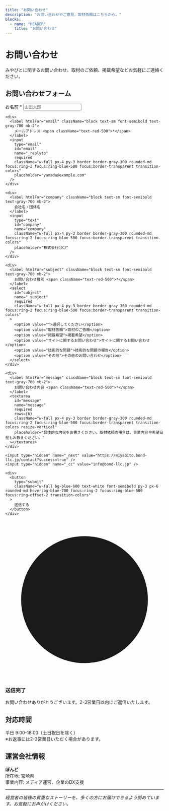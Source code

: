 ```yaml
---
title: "お問い合わせ"
description: "お問い合わせやご意見、取材依頼はこちらから。"
blocks:
  - name: "HEADER"
    title: "お問い合わせ"
---
```


# お問い合わせ

みやびとに関するお問い合わせ、取材のご依頼、掲載希望などお気軽にご連絡ください。

## お問い合わせフォーム

<form
  action="https://formspree.io/f/xdknpzzv"
  method="POST"
  className="max-w-2xl mx-auto bg-white p-8 rounded-lg shadow-lg border border-gray-200 my-8"
>
  <div className="grid gap-6">
    <div>
      <label htmlFor="name" className="block text-sm font-semibold text-gray-700 mb-2">
        お名前 <span className="text-red-500">*</span>
      </label>
      <input
        type="text"
        id="name"
        name="name"
        required
        className="w-full px-4 py-3 border border-gray-300 rounded-md focus:ring-2 focus:ring-blue-500 focus:border-transparent transition-colors"
        placeholder="山田太郎"
      />
    </div>

    <div>
      <label htmlFor="email" className="block text-sm font-semibold text-gray-700 mb-2">
        メールアドレス <span className="text-red-500">*</span>
      </label>
      <input
        type="email"
        id="email"
        name="_replyto"
        required
        className="w-full px-4 py-3 border border-gray-300 rounded-md focus:ring-2 focus:ring-blue-500 focus:border-transparent transition-colors"
        placeholder="yamada@example.com"
      />
    </div>

    <div>
      <label htmlFor="company" className="block text-sm font-semibold text-gray-700 mb-2">
        会社名・団体名
      </label>
      <input
        type="text"
        id="company"
        name="company"
        className="w-full px-4 py-3 border border-gray-300 rounded-md focus:ring-2 focus:ring-blue-500 focus:border-transparent transition-colors"
        placeholder="株式会社〇〇"
      />
    </div>

    <div>
      <label htmlFor="subject" className="block text-sm font-semibold text-gray-700 mb-2">
        お問い合わせ種別 <span className="text-red-500">*</span>
      </label>
      <select
        id="subject"
        name="_subject"
        required
        className="w-full px-4 py-3 border border-gray-300 rounded-md focus:ring-2 focus:ring-blue-500 focus:border-transparent transition-colors"
      >
        <option value="">選択してください</option>
        <option value="取材依頼">取材のご依頼</option>
        <option value="掲載希望">掲載希望</option>
        <option value="サイトに関するお問い合わせ">サイトに関するお問い合わせ</option>
        <option value="技術的な問題">技術的な問題の報告</option>
        <option value="その他">その他のお問い合わせ</option>
      </select>
    </div>

    <div>
      <label htmlFor="message" className="block text-sm font-semibold text-gray-700 mb-2">
        お問い合わせ内容 <span className="text-red-500">*</span>
      </label>
      <textarea
        id="message"
        name="message"
        required
        rows={6}
        className="w-full px-4 py-3 border border-gray-300 rounded-md focus:ring-2 focus:ring-blue-500 focus:border-transparent transition-colors resize-vertical"
        placeholder="具体的な内容をお書きください。取材依頼の場合は、事業内容や希望日程もお教えください。"
      ></textarea>
    </div>

    <input type="hidden" name="_next" value="https://miyabito.bond-llc.jp/contact?success=true" />
    <input type="hidden" name="_cc" value="info@bond-llc.jp" />

    <div>
      <button
        type="submit"
        className="w-full bg-blue-600 text-white font-semibold py-3 px-6 rounded-md hover:bg-blue-700 focus:ring-2 focus:ring-blue-500 focus:ring-offset-2 transition-colors"
      >
        送信する
      </button>
    </div>
  </div>
</form>

<div id="success-message" className="hidden max-w-2xl mx-auto bg-green-50 border border-green-200 rounded-lg p-6 my-8">
  <div className="flex items-center">
    <div className="flex-shrink-0">
      <svg className="h-5 w-5 text-green-400" viewBox="0 0 20 20" fill="currentColor">
        <path fillRule="evenodd" d="M10 18a8 8 0 100-16 8 8 0 000 16zm3.707-9.293a1 1 0 00-1.414-1.414L9 10.586 7.707 9.293a1 1 0 00-1.414 1.414l2 2a1 1 0 001.414 0l4-4z" clipRule="evenodd" />
      </svg>
    </div>
    <div className="ml-3">
      <h3 className="text-sm font-medium text-green-800">
        送信完了
      </h3>
      <div className="mt-2 text-sm text-green-700">
        <p>お問い合わせありがとうございます。2-3営業日以内にご返信いたします。</p>
      </div>
    </div>
  </div>
</div>

<script>
{`
  // URLパラメータで成功メッセージを表示
  document.addEventListener('DOMContentLoaded', function() {
    const urlParams = new URLSearchParams(window.location.search);
    if (urlParams.get('success') === 'true') {
      document.getElementById('success-message').classList.remove('hidden');
      // URLから成功パラメータを削除
      window.history.replaceState({}, document.title, window.location.pathname);
    }
  });
`}
</script>


## 対応時間

平日 9:00-18:00（土日祝日を除く）  
※お返事には2-3営業日いただく場合があります。

## 運営会社情報

**ぼんど**  
所在地: 宮崎県  
事業内容: メディア運営、企業のDX支援

---

_経営者の皆様の貴重なストーリーを、多くの方にお届けできるよう努めています。お気軽にお声がけください。_
